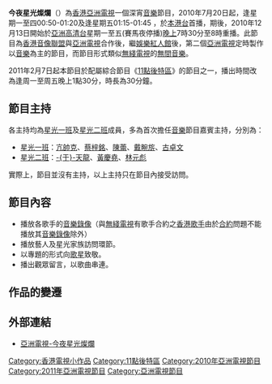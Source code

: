 {{電視節目信息框
| 名稱 = 今夜星光燦爛<br>Starry Starry Night
| 圖片 = [[檔案:ATV-Starry_Starry_Night.png|300px]]
| 類型 = 音樂
| 主持 = 
| starring = 
| 主題曲 = 
| 語言 = [[粵語|粵語]]
| 製作人 = [[亞洲電視|亞洲電視]]
| 每集長 = 30分鐘<br>（連廣告）
| creator = 
| director = [[葉成昌|葉成昌]]
| develope = 
| producer = 
| executive_producer = 
| 電視網 = [[亞洲電視本港台|亞洲電視本港台]]
| 視頻制式 = [[576i|576i]]，[[SDTV|SDTV]]
| 音頻制式 = [[立體聲|立體聲]]
| 地區 = {{HK}}
| 開始 = 2010年7月20日
| 結束 = 
| 集數 = 
| 官方網站 = https://web.archive.org/web/20100730105224/http://www.hkatv.com/v3/infoprogram/10/Starry_Night/ 今夜星光燦爛
}}

'''今夜星光燦爛'''（{{lang-en|'''Starry Starry Night'''}}）為[[香港|香港]][[亞洲電視|亞洲電視]]一個深宵[[音樂|音樂]]節目，2010年7月20日起，逢星期一至四00:50-01:20及逢星期五01:15-01:45 ，於[[本港台|本港台]]首播，期後，2010年12月13日開始於[[亞洲高清台|亞洲高清台]]星期一至五(賽馬夜停播)[[晚上|晚上]]7時30分至8時重播。此節目為[[香港音像聯盟|香港音像聯盟]]與[[亞洲電視|亞洲電視]]合作後，繼[[娛樂紅人館|娛樂紅人館]]後，第二個[[亞洲電視|亞洲電視]]定時製作以[[音樂|音樂]]為主的節目，而節目形式類似[[無綫電視|無綫電視]]的[[無間音樂|無間音樂]]。

2011年2月7日起本節目於配屬綜合節目《[[11點後特區|11點後特區]]》的節目之一，播出時間改為逢周一至周五晚上1點30分，時長為30分鐘。

== 節目主持 ==
各主持均為[[亞洲星光大道|星光一班]]及[[亞洲星光大道2|星光二班]]成員，多為首次擔任[[音樂|音樂]]節目嘉賓主持，分別為：
* [[亞洲星光大道|星光一班]]：[[亢帥克|亢帥克]]、[[蔡梓銘|蔡梓銘]]、[[陳蕾|陳蕾]]、[[戴畹旂|戴畹旂]]、[[古卓文|古卓文]]
* [[亞洲星光大道2|星光二班]]：[[于天龍|-{于}-天龍]]、[[黃慶堯|黃慶堯]]、[[林元彪|林元彪]]
實際上，節目並沒有主持，以上主持只在節目內接受訪問。

== 節目內容 ==
* 播放各歌手的[[音樂錄像|音樂錄像]]（與[[無綫電視|無綫電視]]有歌手合約之[[香港|香港]][[歌手|歌手]]由於[[合約|合約]]問題不能播放其[[音樂錄像|音樂錄像]]除外）
* 播放藝人及星光家族訪問環節。
* 以專題的形式向[[歌星|歌星]]致敬。
* 播出觀眾留言，以歌曲串連。

== 作品的變遷 ==
{{電視節目的變遷
|電視台={{HK}} [[亞洲電視|亞洲電視]][[亞洲高清台|亞洲高清台]]
|播放檔次=<br/>星期一 19:30～20:00 
|節目名稱=今夜星光燦爛<br />2010年12月13日－
|上一節目=[[香港Go_Go_Go|香港Go Go Go]]
|下一節目=
}}

{{電視節目的變遷
|電視台={{HK}} [[亞洲電視|亞洲電視]][[本港台|本港台]]
|播放檔次=<br/>星期二至五 00:50～01:20  星期六 01:15～01:45
|節目名稱=今夜星光燦爛<br />2010年7月20日－
|上一節目=[[勝者為王III王者之戰|勝者為王III王者之戰]]<br />－2010年7月17日 (00:50-02:40)
|下一節目=
}}

{{電視節目的變遷
|電視台={{HK}} [[亞洲電視|亞洲電視]][[亞洲高清台|亞洲高清台]]
|播放檔次=<br/>星期二至五(非賽馬夜) 19:30～20:00 
|節目名稱=今夜星光燦爛<br />2010年12月14日－2011年1月24日
|上一節目=[[香港Go_Go_Go|香港Go Go Go]]
|下一節目=[[兔氣揚眉過肥年|兔氣揚眉過肥年]]
}}

==外部連結==
* [https://web.archive.org/web/20100730105224/http://www.hkatv.com/v3/infoprogram/10/Starry_Night/ 亞洲電視-今夜星光燦爛]

[[Category:香港電視小作品|Category:香港電視小作品]]
[[Category:11點後特區|Category:11點後特區]]
[[Category:2010年亞洲電視節目|Category:2010年亞洲電視節目]]
[[Category:2011年亞洲電視節目|Category:2011年亞洲電視節目]]
[[Category:亞洲電視節目|Category:亞洲電視節目]]